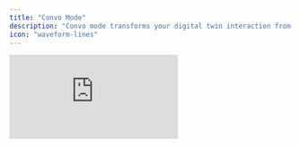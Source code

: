 ```yaml
---
title: "Convo Mode"
description: "Convo mode transforms your digital twin interaction from traditional text-based Q&A into natural, flowing dialogue. It enables real-time voice conversations where you can speak naturally with your AI assistant, creating a more intuitive and engaging experience."
icon: "waveform-lines"
---
```


<iframe className="w-full aspect-video rounded-xl" src="https://www.youtube.com/embed/FMVFZLjzgno?si=0ajDlxyOXmQMAeKk" title="Converse with your Digital Twin in Real-Time Conversation Mode" frameborder="0" allow="accelerometer; autoplay; clipboard-write; encrypted-media; gyroscope; picture-in-picture; web-share" referrerpolicy="strict-origin-when-cross-origin" allowfullscreen />

## **Activating Conversation Mode**

<Steps>
  <Step title="Locate convo mode icon">
    From the main interface, look for the <Icon icon="waveform-lines" iconType="solid" /> Conversation icon on the text input bar

    <img
      src="/images/guides/convo-mode/convo-mode-ui-locations.webp"
      alt="Convo Mode Ui Locations Web"
      title="Convo Mode Ui Locations Web"
      style={{ width:"70%" }}
    />
  </Step>
  <Step title="Enable microphone">
    Allow microphone use in the browser

    <img
      src="/images/guides/convo-mode/convo-microphone-settings.webp"
      alt="Convo Microphone Settings Web"
      title="Convo Microphone Settings Web"
      style={{ width:"30%" }}
    />
  </Step>
  <Step title="Test it out">
    Check if voice activation is enabled by clicking start and saying "Hey [Digital Twin Name]"
    <img
      src="/images/guides/convo-mode/convo-mode-start-button.webp"
      alt="Convo Mode Start Button Web"
      title="Convo Mode Start Button Web"
      style={{ width:"30%" }}
    />
  </Step>
</Steps>

## What does Convo Mode do?

<CardGroup cols={2}>
  <Card title="Natural Dialogue Flow" icon="comments">
    Your digital twin knows how to have actual conversations. It waits for you
    to finish your thoughts before jumping in, remembers what you've been
    talking about, and lets you ask follow-up questions without having to repeat
    yourself.
  </Card>
  <Card title="Voice Capabilities" icon="microphone">
    When you speak, your words appear as text right away. When your digital twin
    responds, you'll hear it speak back to you with a natural-sounding voice.
    The more you use it, the better it gets at understanding how you talk.
  </Card>
  <Card title="Multilingual Support" icon="globe">
    Switch between languages right in the middle of a conversation. Your digital
    twin will catch on and switch with you, keeping track of what you were
    talking about.
  </Card>
  <Card title="Cultural Adaptation" icon="users">
    It even understands when bilingual speakers naturally mix languages, and it
    adapts its responses to fit the cultural context of whatever language you're
    using.
  </Card>
  <Card title="Knowledge Integration" icon="brain">
    Your AI assistant automatically references your uploaded documents and
    custom-built assistants during conversations, providing personalized and
    contextually relevant responses.
  </Card>
  <Card title="Audio Transcriptions" icon="file-text">
    All voice conversations are automatically saved as searchable transcript
    files that you can access, review, and reference at any time.
  </Card>
</CardGroup>

## **Troubleshooting Common Issues**

<AccordionGroup>
  <Accordion title="Microphone not working" icon="microphone">
    Check permissions and hardware connections. Your microphone needs to be
    enabled in the platform for convo mode to work
  </Accordion>
  <Accordion title="Poor audio quality" icon="volume">
    Adjust input sensitivity and check for background noise
  </Accordion>
  <Accordion title="Echo or feedback" icon="waveform">
    Use headphones or adjust speaker volume
  </Accordion>
  <Accordion title="Voice not recognized" icon="microphone-slash">
    Speak clearly and check language settings
  </Accordion>
  <Accordion title="AI not responding" icon="wifi">
    Check internet connection and try restarting
  </Accordion>
  <Accordion title="Context lost" icon="clock">
    Provide brief recap of previous discussion to your digital twin and pick up
    from there
  </Accordion>
  <Accordion title="Misunderstood requests" icon="question">
    Rephrase using different words or examples
  </Accordion>
  <Accordion title="Language switching problems" icon="language">
    Explicitly state language changes if it does not pick up on the changes
  </Accordion>
</AccordionGroup>